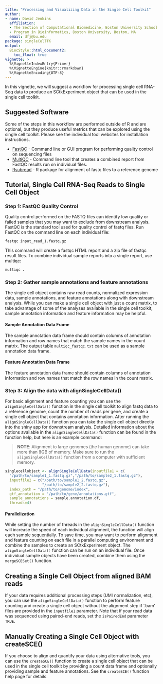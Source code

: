 ```yaml
---
title: "Processing and Visualizing Data in the Single Cell Toolkit"
author:
- name: David Jenkins
  affiliation: 
  - The Section of Computational Biomedicine, Boston University School of Medicine, Boston, MA
  - Program in Bioinformatics, Boston University, Boston, MA
  email: dfj@bu.edu
package: singleCellTK
output: 
  BiocStyle::html_document2:
    toc_float: true
vignette: >
  %\VignetteIndexEntry{Primer}
  %\VignetteEngine{knitr::rmarkdown}
  %\VignetteEncoding{UTF-8}
---
```


In this vignette, we will suggest a workflow for processing single cell RNA-Seq
data to produce an SCtkExperiment object that can be used in the single cell toolkit.

## Suggested Software

Some of the steps in this workflow are performed outside of R and are optional,
but they produce useful metrics that can be explored using the single cell
toolkit. Please see the individual tool websites for installation instructions.

* [FastQC](http://www.bioinformatics.babraham.ac.uk/projects/fastqc/) - Command
line or GUI program for performing quality control on sequencing files
* [MultiQC](http://multiqc.info/) - Command line tool that creates a combined
report from FastQC results run on individual files.
* [Rsubread](https://www.bioconductor.org/packages/release/bioc/html/Rsubread.html) - R
package for alignment of fastq files to a reference genome

## Tutorial, Single Cell RNA-Seq Reads to Single Cell Object

### Step 1: FastQC Quality Control

Quality control performed on the FASTQ files can identify low quality or failed
samples that you may want to exclude from downstream analysis. FastQC is the
standard tool used for quality control of fastq files. Run FastQC on the command
line on each individual file:

```bash
fastqc input_read_1.fastq.gz
```

This command will create a fastqc HTML report and a zip file of fastqc result
files. To combine individual sample reports into a single report, use multiqc:

```bash
multiqc .
```

### Step 2: Gather sample annotations and feature annotations

The single cell object contains raw read counts, normalized expression data,
sample annotations, and feature annotations along with downstream analysis.
While you can make a single cell object with just a count matrix, to take
advantage of some of the analyses available in the single cell toolkit, sample
annotation information and feature information may be helpful.

#### Sample Annotation Data Frame

The sample annotation data frame should contain columns of annotation
information and row names that match the sample names in the count matrix. The
output table ```multiqc_fastqc.txt``` can be used as a sample annotation data
frame.

#### Feature Annotation Data Frame

The feature annotation data frame should contain columns of annotation
information and row names that match the row names in the count matrix.

### Step 3: Align the data with alignSingleCellData()

For basic alignment and feature counting you can use the
```alignSingleCellData()``` function in the single cell toolkit to align fastq
data to a reference genome, count the number of reads per gene, and create a
single cell object that contains annotation information. After running the
```alignSingleCellData()``` function you can take the single cell object
directly into the shiny app for downstream analysis. Detailed information about
the options available in the ```alignSingleCellData()``` function can be found
in the function help, but here is an example command:

> __NOTE__: Alignment to large genomes (the human genome) can take more than
> 8GB of memory. Make sure to run the ```alignSingleCellData()``` function
> from a computer with sufficient memory.

```r
singlecellobject <- alignSingleCellData(inputfile1 = c(
  "/path/to/sample1_1.fastq.gz","/path/to/sample2_1.fastq.gz"),
  inputfile2 = c("/path/to/sample1_2.fastq.gz",
                 "/path/to/sample2_2.fastq.gz"),
  index_path = "/path/to/genome/index",
  gtf_annotation = "/path/to/gene/annotations.gtf",
  sample_annotations = sample.annotation.df,
  threads=4)
```

#### Parallelization

While setting the number of threads in the ```alignSingleCellData()``` function
will increase the speed of each individual alignment, the function will align
each sample sequentially. To save time, you may want to perform alignment and
feature counting on each file in a parallel computing environment and combine
the samples to create an SCtkExperiment object. The ```alignSingleCellData()``` function
can be run on an individual file. Once individual sample objects have been
created, combine them using the ```mergeSCESet()``` function.

## Creating a Single Cell Object from aligned BAM reads

If your data requires additional processing steps (UMI normalization, etc), you
can use the ```alignSingleCellData()``` function to perform feature counting
and create a single cell object without the alignment step if '.bam' files are
provided in the ```inputfile1``` parameter. Note that if your read data was
sequenced using paired-end reads, set the ```isPairedEnd``` parameter
```TRUE```.

## Manually Creating a Single Cell Object with createSCE()

If you choose to align and quantify your data using alternative tools, you can
use the ```createSCE()``` function to create a single cell object that can
be used in the single cell toolkit by providing a count data frame and
optionally providing sample and feature annotations. See the
```createSCE()``` function help page for details.
